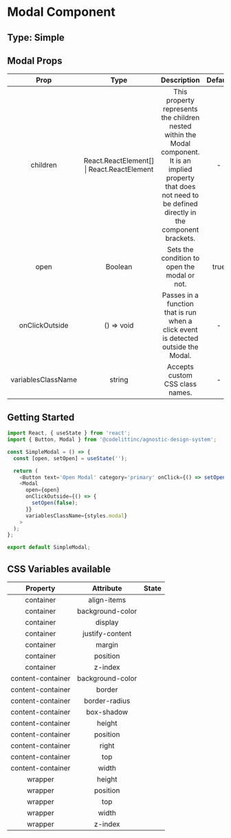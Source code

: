 # Modal Component

## Type: Simple

## Modal Props

|        Prop        |                    Type                    |                                                                               Description                                                                               | Default | Mandatory |
| :----------------: | :----------------------------------------: | :---------------------------------------------------------------------------------------------------------------------------------------------------------------------: | :-----: | :-------: |
|      children      | React.ReactElement[] \| React.ReactElement | This property represents the children nested within the Modal component. It is an implied property that does not need to be defined directly in the component brackets. |    -    |   false   |
|        open        |                  Boolean                   |                                                              Sets the condition to open the modal or not.                                                               |  true   |   true    |
|   onClickOutside   |                 () => void                 |                                           Passes in a function that is run when a click event is detected outside the Modal.                                            |    -    |   false   |
| variablesClassName |                   string                   |                                                                     Accepts custom CSS class names.                                                                     |    -    |   false   |

## Getting Started

```javascript
import React, { useState } from 'react';
import { Button, Modal } from '@codelittinc/agnostic-design-system';

const SimpleModal = () => {
  const [open, setOpen] = useState('');

  return (
    <Button text='Open Modal' category='primary' onClick={() => setOpen(true)} />
    <Modal
      open={open}
      onClickOutside={() => {
        setOpen(false);
      }}
      variablesClassName={styles.modal}
    >
  );
};

export default SimpleModal;
```

## CSS Variables available

|     Property      |    Attribute     | State |
| :---------------: | :--------------: | :---: |
|     container     |   align-items    |       |
|     container     | background-color |       |
|     container     |     display      |       |
|     container     | justify-content  |       |
|     container     |      margin      |       |
|     container     |     position     |       |
|     container     |     z-index      |       |
| content-container | background-color |       |
| content-container |      border      |       |
| content-container |  border-radius   |       |
| content-container |    box-shadow    |       |
| content-container |      height      |       |
| content-container |     position     |       |
| content-container |      right       |       |
| content-container |       top        |       |
| content-container |      width       |       |
|      wrapper      |      height      |       |
|      wrapper      |     position     |       |
|      wrapper      |       top        |       |
|      wrapper      |      width       |       |
|      wrapper      |     z-index      |       |
